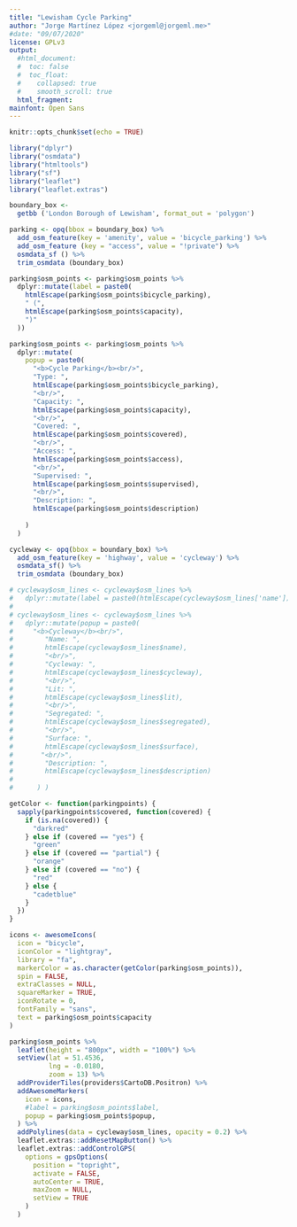 ```yaml
---
title: "Lewisham Cycle Parking"
author: "Jorge Martínez López <jorgeml@jorgeml.me>"
#date: "09/07/2020"
license: GPLv3
output: 
  #html_document:
  #  toc: false
  #  toc_float:
  #    collapsed: true
  #    smooth_scroll: true
  html_fragment:
mainfont: Open Sans
---
```


```r
knitr::opts_chunk$set(echo = TRUE)

library("dplyr")
library("osmdata")
library("htmltools")
library("sf")
library("leaflet")
library("leaflet.extras")
```

```r

boundary_box <-
  getbb ('London Borough of Lewisham', format_out = 'polygon')

parking <- opq(bbox = boundary_box) %>%
  add_osm_feature(key = 'amenity', value = 'bicycle_parking') %>%
  add_osm_feature (key = "access", value = "!private") %>%
  osmdata_sf () %>%
  trim_osmdata (boundary_box)

parking$osm_points <- parking$osm_points %>%
  dplyr::mutate(label = paste0(
    htmlEscape(parking$osm_points$bicycle_parking),
    " (",
    htmlEscape(parking$osm_points$capacity),
    ")"
  ))

parking$osm_points <- parking$osm_points %>%
  dplyr::mutate(
    popup = paste0(
      "<b>Cycle Parking</b><br/>",
      "Type: ",
      htmlEscape(parking$osm_points$bicycle_parking),
      "<br/>",
      "Capacity: ",
      htmlEscape(parking$osm_points$capacity),
      "<br/>",
      "Covered: ",
      htmlEscape(parking$osm_points$covered),
      "<br/>",
      "Access: ",
      htmlEscape(parking$osm_points$access),
      "<br/>",
      "Supervised: ",
      htmlEscape(parking$osm_points$supervised),
      "<br/>",
      "Description: ",
      htmlEscape(parking$osm_points$description)
      
    )
  )

cycleway <- opq(bbox = boundary_box) %>%
  add_osm_feature(key = 'highway', value = 'cycleway') %>%
  osmdata_sf() %>%
  trim_osmdata (boundary_box)

# cycleway$osm_lines <- cycleway$osm_lines %>%
#   dplyr::mutate(label = paste0(htmlEscape(cycleway$osm_lines['name'])))
# 
# cycleway$osm_lines <- cycleway$osm_lines %>% 
#   dplyr::mutate(popup = paste0(
#     "<b>Cycleway</b><br/>",
#        "Name: ",
#        htmlEscape(cycleway$osm_lines$name),
#        "<br/>",
#        "Cycleway: ",
#        htmlEscape(cycleway$osm_lines$cycleway),
#        "<br/>",
#        "Lit: ",
#        htmlEscape(cycleway$osm_lines$lit),
#        "<br/>",
#        "Segregated: ",
#        htmlEscape(cycleway$osm_lines$segregated),
#        "<br/>",
#        "Surface: ",
#        htmlEscape(cycleway$osm_lines$surface),
#       "<br/>",
#        "Description: ",
#        htmlEscape(cycleway$osm_lines$description)
#     
#      ) )

```

```r

getColor <- function(parkingpoints) {
  sapply(parkingpoints$covered, function(covered) {
    if (is.na(covered)) {
      "darkred"
    } else if (covered == "yes") {
      "green"
    } else if (covered == "partial") {
      "orange"
    } else if (covered == "no") {
      "red"
    } else {
      "cadetblue"
    }
  })
}

icons <- awesomeIcons(
  icon = "bicycle",
  iconColor = "lightgray",
  library = "fa",
  markerColor = as.character(getColor(parking$osm_points)),
  spin = FALSE,
  extraClasses = NULL,
  squareMarker = TRUE,
  iconRotate = 0,
  fontFamily = "sans",
  text = parking$osm_points$capacity
)

parking$osm_points %>%
  leaflet(height = "800px", width = "100%") %>%
  setView(lat = 51.4536,
          lng = -0.0180,
          zoom = 13) %>%
  addProviderTiles(providers$CartoDB.Positron) %>%
  addAwesomeMarkers(
    icon = icons,
    #label = parking$osm_points$label,
    popup = parking$osm_points$popup,
  ) %>%
  addPolylines(data = cycleway$osm_lines, opacity = 0.2) %>%
  leaflet.extras::addResetMapButton() %>%
  leaflet.extras::addControlGPS(
    options = gpsOptions(
      position = "topright",
      activate = FALSE,
      autoCenter = TRUE,
      maxZoom = NULL,
      setView = TRUE
    )
  )

```
